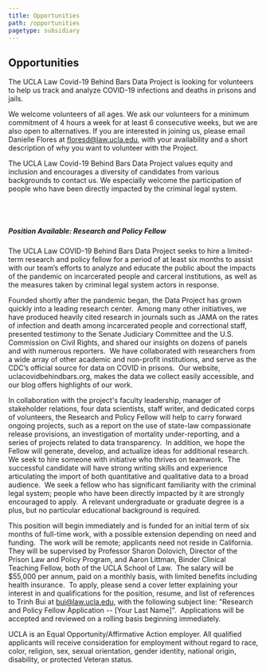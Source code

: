 ```yaml
---
title: Opportunities
path: /opportunities
pagetype: subsidiary
---
```

## Opportunities

The UCLA Law Covid-19 Behind Bars Data Project is looking for volunteers to help us track and analyze COVID-19 infections and deaths in prisons and jails. 

We welcome volunteers of all ages. We ask our volunteers for a minimum commitment of 4 hours a week for at least 6 consecutive weeks, but we are also open to alternatives. If you are interested in joining us, please email Danielle Flores at floresd@law.ucla.edu, with your availability and a short description of why you want to volunteer with the Project.

The UCLA Law Covid-19 Behind Bars Data Project values equity and inclusion and encourages a diversity of candidates from various backgrounds to contact us. We especially welcome the participation of people who have been directly impacted by the criminal legal system.  

&nbsp;\
&nbsp;



##### **Position Available: Research and Policy Fellow**

The UCLA Law COVID-19 Behind Bars Data Project seeks to hire a limited-term research and policy fellow for a period of at least six months to assist with our team’s efforts to analyze and educate the public about the impacts of the pandemic on incarcerated people and carceral institutions, as well as the measures taken by criminal legal system actors in response.

Founded shortly after the pandemic began, the Data Project has grown quickly into a leading research center.  Among many other initiatives, we have produced heavily cited research in journals such as JAMA on the rates of infection and death among incarcerated people and correctional staff, presented testimony to the Senate Judiciary Committee and the U.S. Commission on Civil Rights, and shared our insights on dozens of panels and with numerous reporters.  We have collaborated with researchers from a wide array of other academic and non-profit institutions, and serve as the CDC’s official source for data on COVID in prisons.  Our website, uclacovidbehindbars.org, makes the data we collect easily accessible, and our blog offers highlights of our work.

In collaboration with the project's faculty leadership, manager of stakeholder relations, four data scientists, staff writer, and dedicated corps of volunteers, the Research and Policy Fellow will help to carry forward ongoing projects, such as a report on the use of state-law compassionate release provisions, an investigation of mortality under-reporting, and a series of projects related to data transparency.  In addition, we hope the Fellow will generate, develop, and actualize ideas for additional research.  We seek to hire someone with initiative who thrives on teamwork.  The successful candidate will have strong writing skills and experience articulating the import of both quantitative and qualitative data to a broad audience.  We seek a fellow who has significant familiarity with the criminal legal system; people who have been directly impacted by it are strongly encouraged to apply.  A relevant undergraduate or graduate degree is a plus, but no particular educational background is required.

This position will begin immediately and is funded for an initial term of six months of full-time work, with a possible extension depending on need and funding.  The work will be remote; applicants need not reside in California.  They will be supervised by Professor Sharon Dolovich, Director of the Prison Law and Policy Program, and Aaron Littman, Binder Clinical Teaching Fellow, both of the UCLA School of Law.  The salary will be $55,000 per annum, paid on a monthly basis, with limited benefits including health insurance.  To apply, please send a cover letter explaining your interest in and qualifications for the position, resume, and list of references to Trinh Bui at [bui@law.ucla.edu](mailto:bui@law.ucla.edu "mailto\:bui@law.ucla.edu"), with the following subject line: "Research and Policy Fellow Application -- \[Your Last Name]".  Applications will be accepted and reviewed on a rolling basis beginning immediately.

UCLA is an Equal Opportunity/Affirmative Action employer. All qualified applicants will receive consideration for employment without regard to race, color, religion, sex, sexual orientation, gender identity, national origin, disability, or protected Veteran status.